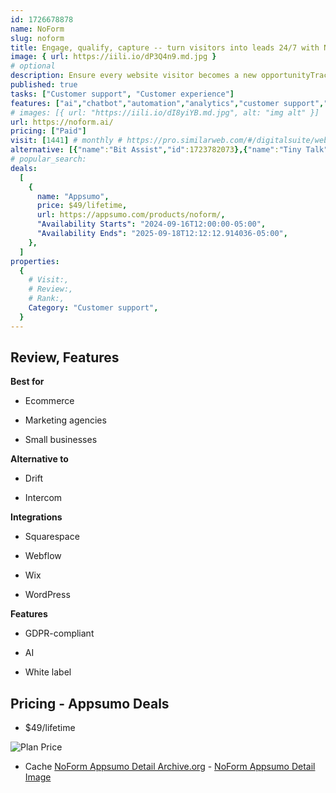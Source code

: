 ```yaml
---
id: 1726678878
name: NoForm
slug: noform
title: Engage, qualify, capture -- turn visitors into leads 24/7 with NoForm's AI chatbot
image: { url: https://iili.io/dP3Q4n9.md.jpg }
# optional
description: Ensure every website visitor becomes a new opportunityTrack visitor engagement, chat interactions, and lead conversions
published: true
tasks: ["Customer support", "Customer experience"]
features: ["ai","chatbot","automation","analytics","customer support","marketing","lead","collaboration"]
# images: [{ url: "https://iili.io/dI8yiYB.md.jpg", alt: "img alt" }]
url: https://noform.ai/
pricing: ["Paid"]
visit: [1441] # monthly # https://pro.similarweb.com/#/digitalsuite/websiteanalysis/home
alternative: [{"name":"Bit Assist","id":1723782073},{"name":"Tiny Talk","id":1723781719},{"name":"InsertChat","id":1723698116},{"name":"mevo","id":1723782085},{"name":"ChatMaxima","id":1723781749},{"name":"LouiseBot","id":1725901303},{"name":"VanChat","id":1724465996}]
# popular_search:
deals:
  [
    {
      name: "Appsumo",
      price: $49/lifetime,
      url: https://appsumo.com/products/noform/,
      "Availability Starts": "2024-09-16T12:00:00-05:00",
      "Availability Ends": "2025-09-18T12:12:12.914036-05:00",
    },
  ]
properties:
  {
    # Visit:,
    # Review:,
    # Rank:,
    Category: "Customer support",
  }
---
```


## Review, Features

 

**Best for**

- Ecommerce

- Marketing agencies

- Small businesses

**Alternative to**

- Drift

- Intercom

**Integrations**

- Squarespace

- Webflow

- Wix

- WordPress

**Features**

- GDPR-compliant

- AI

- White label

## Pricing - Appsumo Deals

- $49/lifetime

<Img src="https://iili.io/dPKTKyG.png" alt="Plan Price" />

- Cache [NoForm Appsumo Detail Archive.org](https://web.archive.org/web/*/https://appsumo.com/products/noform/) - [NoForm Appsumo Detail Image](https://iili.io/dPKTaZQ.png)
